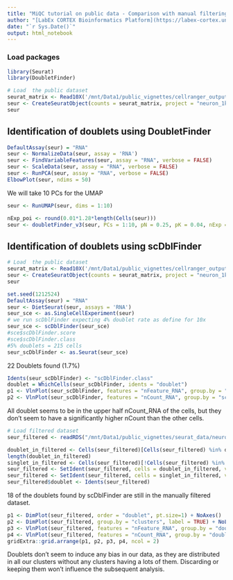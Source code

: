 ```yaml
---
title: "MiQC tutorial on public data - Comparison with manual filtering"
author: "[LabEx CORTEX Bioinformatics Platform](https://labex-cortex.universite-lyon.fr/) - Lyon 1 University - vignette produced by Emeric Texeraud"
date: "`r Sys.Date()`"
output: html_notebook
---
```


### Load packages
```r
library(Seurat)
library(DoubletFinder)
```

```r
# Load  the public dataset
seurat_matrix <- Read10X('/mnt/Data1/public_vignettes/cellranger_output/neuron_1k/outs/filtered_feature_bc_matrix')
seur <- CreateSeuratObject(counts = seurat_matrix, project = "neuron_1k", min.cells = 3, min.features = 100)
seur
```


## Identification of doublets using DoubletFinder

```r
DefaultAssay(seur) = "RNA"
seur <- NormalizeData(seur, assay = 'RNA')
seur <- FindVariableFeatures(seur, assay = "RNA", verbose = FALSE)
seur <- ScaleData(seur, assay = "RNA", verbose = FALSE)
seur <- RunPCA(seur, assay = "RNA", verbose = FALSE)
ElbowPlot(seur, ndims = 50)
```
We will take 10 PCs for the UMAP

```r
seur <- RunUMAP(seur, dims = 1:10)
```

```r
nExp_poi <- round(0.01*1.28*length(Cells(seur)))
seur <- doubletFinder_v3(seur, PCs = 1:10, pN = 0.25, pK = 0.04, nExp = nExp_poi, reuse.pANN = FALSE, sct = FALSE)
```

## Identification of doublets using scDblFinder
```r
# Load  the public dataset
seurat_matrix <- Read10X('/mnt/Data1/public_vignettes/cellranger_output/neuron_1k/outs/filtered_feature_bc_matrix')
seur <- CreateSeuratObject(counts = seurat_matrix, project = "neuron_1k", min.cells = 3, min.features = 100)
seur
```

```r
set.seed(1212524)
DefaultAssay(seur) = "RNA"
seur <- DietSeurat(seur, assays = 'RNA')
seur_sce <- as.SingleCellExperiment(seur)
# we run scDblFinder expecting 4% doublet rate as define for 10x
seur_sce <- scDblFinder(seur_sce)
#sce$scDblFinder.score
#sce$scDblFinder.class
#5% doublets = 215 cells
seur_scDblFinder <- as.Seurat(seur_sce)
```
22 Doublets found (1.7%)

```r
Idents(seur_scDblFinder) <- "scDblFinder.class"
doublet = WhichCells(seur_scDblFinder, idents = "doublet")
p1 <- VlnPlot(seur_scDblFinder, features = "nFeature_RNA", group.by = "scDblFinder.class")
p2 <- VlnPlot(seur_scDblFinder, features = "nCount_RNA", group.by = "scDblFinder.class")
```
All doublet seems to be in the upper half nCount_RNA of the cells, but they don't seem to have a significantly higher nCount than the other cells.

```r
# Load filtered dataset
seur_filtered <- readRDS("/mnt/Data1/public_vignettes/seurat_data/neuron_1k.rds")
```

```r
doublet_in_filtered <- Cells(seur_filtered)[Cells(seur_filtered) %in% doublet]
length(doublet_in_filtered)
singlet_in_filtered <- Cells(seur_filtered)[!Cells(seur_filtered) %in% doublet]
seur_filtered <- SetIdent(seur_filtered, cells = doublet_in_filtered, value = "doublet")
seur_filtered <- SetIdent(seur_filtered, cells = singlet_in_filtered, value = "singlet")
seur_filtered$doublet <- Idents(seur_filtered)
```
18 of the doublets found by scDblFinder are still in the manually filtered dataset.

```r
p1 <- DimPlot(seur_filtered, order = "doublet", pt.size=1) + NoAxes()
p2 <- DimPlot(seur_filtered, group.by = "clusters", label = TRUE) + NoLegend() + NoAxes()
p3 <- VlnPlot(seur_filtered, features = "nFeature_RNA", group.by = "doublet")
p4 <- VlnPlot(seur_filtered, features = "nCount_RNA", group.by = "doublet")
gridExtra::grid.arrange(p1, p2, p3, p4, ncol = 2)
```
Doublets don't seem to induce any bias in our data, as they are distributed in all our clusters without any clusters having a lots of them. Discarding or keeping them won't influence the subsequent analysis.
